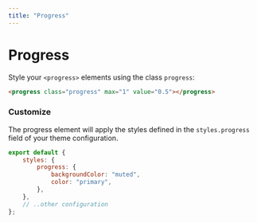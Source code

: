 ```yaml
---
title: "Progress"
---
```


# Progress

Style your `<progress>` elements using the class `progress`:

```html live=true
<progress class="progress" max="1" value="0.5"></progress>
```

### Customize

The progress element will apply the styles defined in the `styles.progress` field of your theme configuration.

```js title=siimple.config.js
export default {
    styles: {
        progress: {
            backgroundColor: "muted",
            color: "primary",
        },
    },
    // ..other configuration
};
```
